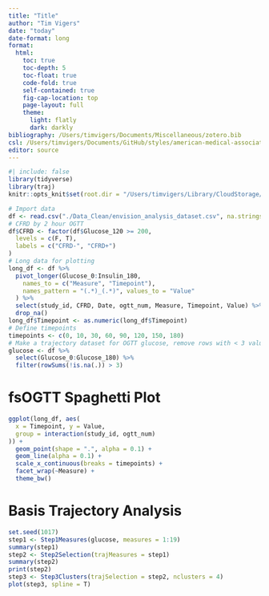 ```yaml
---
title: "Title"
author: "Tim Vigers"
date: "today"
date-format: long
format:
  html:
    toc: true
    toc-depth: 5
    toc-float: true
    code-fold: true
    self-contained: true
    fig-cap-location: top
    page-layout: full
    theme:
      light: flatly
      dark: darkly
bibliography: /Users/timvigers/Documents/Miscellaneous/zotero.bib
csl: /Users/timvigers/Documents/GitHub/styles/american-medical-association.csl
editor: source
---
```


```r
#| include: false
library(tidyverse)
library(traj)
knitr::opts_knit$set(root.dir = "/Users/timvigers/Library/CloudStorage/OneDrive-TheUniversityofColoradoDenver/Vigers/CF/Christine Chan/EnVision CF")
```

```r
# Import data
df <- read.csv("./Data_Clean/envision_analysis_dataset.csv", na.strings = "")
# CFRD by 2 hour OGTT
df$CFRD <- factor(df$Glucose_120 >= 200,
  levels = c(F, T),
  labels = c("CFRD-", "CFRD+")
)
# Long data for plotting
long_df <- df %>%
  pivot_longer(Glucose_0:Insulin_180,
    names_to = c("Measure", "Timepoint"),
    names_pattern = "(.*)_(.*)", values_to = "Value"
  ) %>%
  select(study_id, CFRD, Date, ogtt_num, Measure, Timepoint, Value) %>%
  drop_na()
long_df$Timepoint <- as.numeric(long_df$Timepoint)
# Define timepoints
timepoints <- c(0, 10, 30, 60, 90, 120, 150, 180)
# Make a trajectory dataset for OGTT glucose, remove rows with < 3 values
glucose <- df %>%
  select(Glucose_0:Glucose_180) %>%
  filter(rowSums(!is.na(.)) > 3)
```

# fsOGTT Spaghetti Plot

```r
ggplot(long_df, aes(
  x = Timepoint, y = Value,
  group = interaction(study_id, ogtt_num)
)) +
  geom_point(shape = ".", alpha = 0.1) +
  geom_line(alpha = 0.1) +
  scale_x_continuous(breaks = timepoints) +
  facet_wrap(~Measure) +
  theme_bw()
```

# Basis Trajectory Analysis

```r
set.seed(1017)
step1 <- Step1Measures(glucose, measures = 1:19)
summary(step1)
step2 <- Step2Selection(trajMeasures = step1)
summary(step2)
print(step2)
step3 <- Step3Clusters(trajSelection = step2, nclusters = 4)
plot(step3, spline = T)
```
